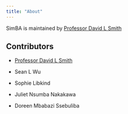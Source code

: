 ```yaml
---
title: "About"
---
```


SimBA is maintained by [Professor David L Smith](https://faculty.washington.edu/smitdave/)

## Contributors

-   [Professor David L Smith](https://faculty.washington.edu/smitdave/)

-   Sean L Wu

-   Sophie Libkind

-   Juliet Nsumba Nakakawa

-   Doreen Mbabazi Ssebuliba
